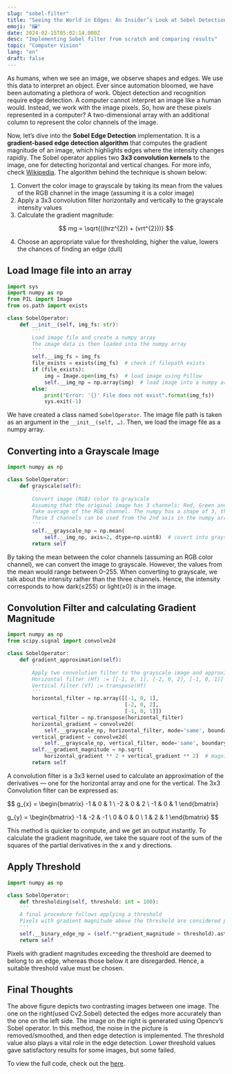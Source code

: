 ```yaml
---
slug: "sobel-filter"
title: "Seeing the World in Edges: An Insider’s Look at Sobel Detection"
emoji: "🖼️"
date: 2024-02-15T05:02:14.000Z
desc: "Implementing Sobel filter from scratch and comparing results"
topic: "Computer Vision"
lang: "en"
draft: false
---
```



<BlogImage
  src="https://miro.medium.com/v2/resize:fit:548/format:webp/1*mVRwJFTW0faTzYQXF_yHgQ.jpeg"
  alt="RGB pixels"
  caption="A representation of RGB channel as a 3x3 matrix"
/>

As humans, when we see an image, we observe shapes and edges. We use this data to interpret an object. Ever since automation bloomed, we have been automating a plethora of work. Object detection and recognition require edge detection. A computer cannot interpret an image like a human would. Instead, we work with the image pixels. So, how are these pixels represented in a computer? A two-dimensional array with an additional column to represent the color channels of the image.

Now, let’s dive into the **Sobel Edge Detection** implementation. It is a **gradient-based edge detection algorithm** that computes the gradient magnitude of an image, which highlights edges where the intensity changes rapidly. The Sobel operator applies two **3x3 convolution kernels** to the image, one for detecting horizontal and vertical changes. For more info, check [Wikipedia](https://en.wikipedia.org/wiki/Sobel_operator). The algorithm behind the technique is shown below:

1. Convert the color image to grayscale by taking its mean from the values of the RGB channel in the image (assuming it is a color image)
2. Apply a 3x3 convolution filter horizontally and vertically to the grayscale intensity values
3. Calculate the gradient magnitude:

$$
mg = \sqrt{((hrz^{2}) + (vrt^{2}))}
$$

4. Choose an appropriate value for thresholding, higher the value, lowers the chances of finding an edge (dull)

## Load Image file into an array

```py
import sys
import numpy as np
from PIL import Image
from os.path import exists

class SobelOperator:
    def __init__(self, img_fs: str):
        '''
        Load image file and create a numpy array
        The image data is then loaded into the numpy array
        '''
        self.__img_fs = img_fs
        file_exists = exists(img_fs)  # check if filepath exists
        if (file_exists):
            img = Image.open(img_fs)  # load image using Pillow
            self.__img_np = np.array(img)  # load image into a numpy array
        else:
            print("Error: '{}' File does not exist".format(img_fs))
            sys.exit(-1)
```

We have created a class named `SobelOperator`. The image file path is taken as an argument in the `__init__(self, …)`. Then, we load the image file as a numpy array.

## Converting into a Grayscale Image

```py
import numpy as np

class SobelOperator:
    def grayscale(self):
        '''
        Convert image (RGB) color to grayscale
        Assuming that the original image has 3 channels: Red, Green and Blue
        Take average of the RGB channel. The numpy has a shape of 3, the third one has 3 channels: colors
        These 3 channels can be used from the 2nd axis in the numpy array
        '''
        self.__grayscale_np = np.mean(
            self.__img_np, axis=2, dtype=np.uint8)  # covert into grayscale using mean
        return self
```

By taking the mean between the color channels (assuming an RGB color channel), we can convert the image to grayscale. However, the values from the mean would range between 0–255. When converting to grayscale, we talk about the intensity rather than the three channels. Hence, the intensity corresponds to how dark(≤255) or light(≥0) is in the image.

## Convolution Filter and calculating Gradient Magnitude

```py
import numpy as np
from scipy.signal import convolve2d

class SobelOperator:
    def gradient_approximation(self):
        '''
        Apply two convolution filter to the grayscale image and approximate the magnitude of the gradient
        Horizontal filter (Hf) := [[-1, 0, 1], [-2, 0, 2], [-1, 0, 1]]
        Vertical filter (Vf) := transpose(Hf)
        '''
        horizontal_filter = np.array([[-1, 0, 1],
                                      [-2, 0, 2],
                                      [-1, 0, 1]])
        vertical_filter = np.transpose(horizontal_filter)
        horizontal_gradient = convolve2d(
            self.__grayscale_np, horizontal_filter, mode='same', boundary='symm', fillvalue=0)
        vertical_gradient = convolve2d(
            self.__grayscale_np, vertical_filter, mode='same', boundary='symm', fillvalue=0)
        self.__gradient_magnitude = np.sqrt(
            horizontal_gradient ** 2 + vertical_gradient ** 2)  # magnitude of the gradient
        return self
```

A convolution filter is a 3x3 kernel used to calculate an approximation of the derivatives — one for the horizontal array and one for the vertical. The 3x3 Convolution filter can be expressed as:

$$
g_{x} = \begin{bmatrix}
    -1 & 0 & 1 \\
    -2 & 0 & 2 \\
    -1 & 0 & 1
\end{bmatrix}

g_{y} = \begin{bmatrix}
    -1 & -2 & -1 \\
    0 & 0 & 0 \\
    1 & 2 & 1
\end{bmatrix}
$$

This method is quicker to compute, and we get an output instantly. To calculate the gradient magnitude, we take the square root of the sum of the squares of the partial derivatives in the x and y directions.

## Apply Threshold

```py
import numpy as np

class SobelOperator:
    def thresholding(self, threshold: int = 100):
    '''
    A final procedure follows applying a threshold
    Pixels with gradient magnitude above the threshold are considered part of an edge, while those below are not
    '''
    self.__binary_edge_np = (self.**gradient_magnitude > threshold).astype(np.uint8) * 255
    return self
```

Pixels with gradient magnitudes exceeding the threshold are deemed to belong to an edge, whereas those below it are disregarded. Hence, a suitable threshold value must be chosen.

## Final Thoughts

<BlogImage
  src="https://github.com/noobsiecoder/edge-detection-filters/blob/main/results/sobel/1/Figure_2.png?raw=true"
  alt="Comparison b/w opencv's and scratch function images"
  caption="A comparison between Sobel filters implemented from scratch (left) and using OpenCv2 (right)"
/>

The above figure depicts two contrasting images between one image. The one on the right(used Cv2.Sobel) detected the edges more accurately than the one on the left side. The image on the right is generated using Opencv’s Sobel operator. In this method, the noise in the picture is removed/smoothed, and then edge detection is implemented. The threshold value also plays a vital role in the edge detection. Lower threshold values gave satisfactory results for some images, but some failed.

To view the full code, check out the [here](https://github.com/noobsiecoder/edge-detection-filters/blob/main/src/sobel.py).
